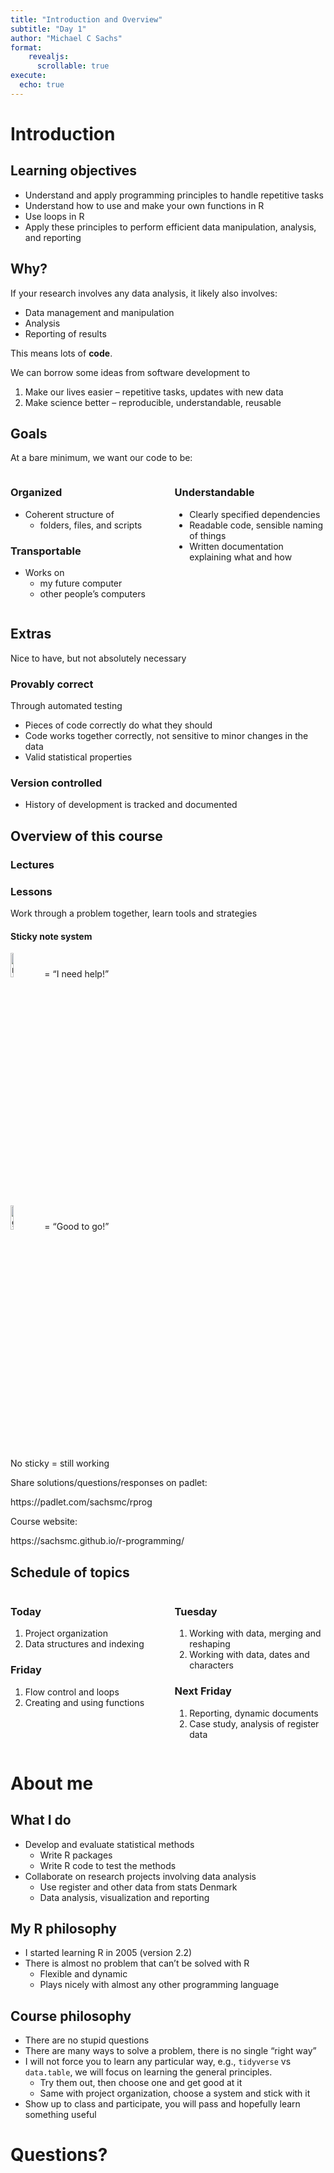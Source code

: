 ```yaml
---
title: "Introduction and Overview"
subtitle: "Day 1"
author: "Michael C Sachs"
format: 
    revealjs:
      scrollable: true
execute:
  echo: true
---
```



# Introduction

## Learning objectives

- Understand and apply programming principles to handle repetitive tasks
- Understand how to use and make your own functions in R
- Use loops in R
- Apply these principles to perform efficient data manipulation, analysis, and reporting

## Why? 
::: {.r-fit-text}
If your research involves any data analysis, it likely also involves: 

- Data management and manipulation
- Analysis
- Reporting of results

This means lots of __code__. 

We can borrow some ideas from software development to 

1. Make our lives easier -- repetitive tasks, updates with new data
2. Make science better -- reproducible, understandable, reusable
:::


## Goals

At a bare minimum, we want our code to be: 

:::: {.columns}

::: {.column width="50%"}
### Organized

- Coherent structure of 
    + folders, files, and scripts

### Transportable

- Works on 
    + my future computer
    + other people's computers
    
:::

::: {.column width="50%"}

### Understandable

- Clearly specified dependencies
- Readable code, sensible naming of things
- Written documentation explaining what and how

:::

::::



## Extras

Nice to have, but not absolutely necessary

### Provably correct

Through automated testing

- Pieces of code correctly do what they should
- Code works together correctly, not sensitive to minor changes in the data
- Valid statistical properties

### Version controlled

- History of development is tracked and documented


## Overview of this course

### Lectures

### Lessons

Work through a problem together, learn tools and strategies

#### Sticky note system

![red note](redsticky.png){width=10%} = "I need help!"

![green note](greensticky.png){width=10%} = "Good to go!"

No sticky = still working

Share solutions/questions/responses on padlet: 

https://padlet.com/sachsmc/rprog

Course website: 

https://sachsmc.github.io/r-programming/

## Schedule of topics


:::: {.columns}

::: {.column width="45%"}

### Today

1. Project organization
2. Data structures and indexing

### Friday

1. Flow control and loops
2. Creating and using functions

:::

::: {.column width="45%"}

### Tuesday

1. Working with data, merging and reshaping
2. Working with data, dates and characters

### Next Friday

1. Reporting, dynamic documents
2. Case study, analysis of register data

:::
::::

# About me

## What I do

- Develop and evaluate statistical methods
    + Write R packages
    + Write R code to test the methods
- Collaborate on research projects involving data analysis
    + Use register and other data from stats Denmark
    + Data analysis, visualization and reporting


## My R philosophy

- I started learning R in 2005 (version 2.2)
- There is almost no problem that can't be solved with R
    - Flexible and dynamic
    - Plays nicely with almost any other programming language
    
## Course philosophy

- There are no stupid questions
- There are many ways to solve a problem, there is no single "right way"
- I will not force you to learn any particular way, e.g., `tidyverse` vs `data.table`, we will focus on learning the general principles. 
    + Try them out, then choose one and get good at it
    + Same with project organization, choose a system and stick with it
- Show up to class and participate, you will pass and hopefully learn something useful

# Questions? 
